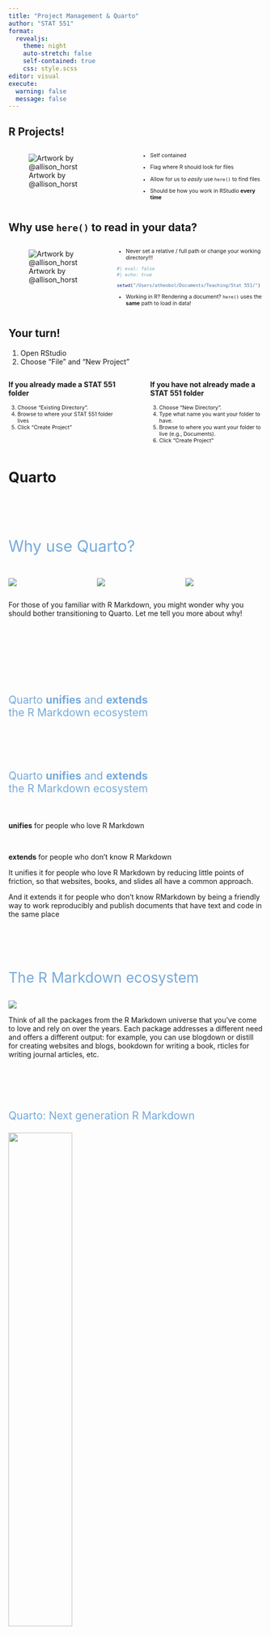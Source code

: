 ```yaml
---
title: "Project Management & Quarto"
author: "STAT 551"
format: 
  revealjs:
    theme: night
    auto-stretch: false
    self-contained: true
    css: style.scss
editor: visual
execute: 
  warning: false
  message: false
---
```


## R Projects! {.larger}

::: columns
::: {.column width="50%"}
![Artwork by @allison_horst](images/here.png)
:::

::: {.column width="50%"}
::: {style="font-size: 0.75em;"}
-   Self contained

-   Flag where R should look for files

-   Allow for us to *easily* use `here()` to find files

-   Should be how you work in RStudio **every time**
:::
:::
:::

## **Why** use `here()` to read in your data?

::: columns
::: {.column width="40%"}
![Artwork by @allison_horst](images/setwd_vs_rproj_horst.png)
:::

::: {.column width="60%"}
::: {style="font-size: 0.75em;"}
-   Never set a relative / full path or change your working directory!!!

```r
#| eval: false
#| echo: true

setwd("/Users/atheobol/Documents/Teaching/Stat 551/")
```

-   Working in R? Rendering a document? `here()` uses the **same** path to load in data!
:::
:::
:::

## Your turn!

1. Open RStudio
2. Choose "File" and "New Project"

::: columns
::: {.column width="47%"}
**If you already made a STAT 551 folder** 

::: {style="font-size: 0.75em;"}
3. Choose "Existing Directory". 
4. Browse to where your STAT 551 folder lives  
5. Click "Create Project"
:::
:::

::: {.column width="3%"}
:::

::: {.column width="47%"}
**If you have not already made a STAT 551 folder** 

::: {style="font-size: 0.75em;"}
3. Choose "New Directory". 
4. Type what name you want your folder to have. 
5. Browse to where you want your folder to live (e.g., Documents). 
6. Click "Create Project"
:::

:::
:::

# Quarto

##  {#report-1 .centered data-menu-title="Report 1" background-color="#0F1620" auto-animate="true"}

::: {style="margin-top: 100px; font-size: 2.2em; color: #75AADB"}
Why use Quarto?
:::

::: columns
::: {.column width="33%"}
::: bulletbox
::: {.fragment .fade-in-then-semi-out}
![](images/copy-paste.PNG)
:::
:::
:::

::: {.column width="33%"}
::: bulletbox
::: {.fragment .fade-in-then-semi-out}
![](images/no.PNG)
:::
:::
:::

::: {.column width="33%"}
::: bulletbox
::: {.fragment .fade-in-then-semi-out}
![](images/yes.PNG)
:::
:::
:::
:::

::: notes
For those of you familiar with R Markdown, you might wonder why you should bother transitioning to Quarto. Let me tell you more about why!
:::




##  {#unifies-extends-1 .centered data-menu-title="Unifies and extends 1" background-color="#0F1620" auto-animate="true"}

::: {style="margin-top: 150px; font-size: 1.5em; color: #75AADB;"}
Quarto **unifies** and **extends**<br>the R Markdown ecosystem
:::

##  {#unifies-extends-2 .centered data-menu-title="Unifies and extends 2" background-color="#0F1620" auto-animate="true"}

::: {style="margin-top: 100px; font-size: 1.5em; color: #75AADB"}
Quarto **unifies** and **extends** <br>the R Markdown ecosystem
:::

<br>

::: large
**unifies** for people who love R Markdown
:::

<br>

::: {.fragment .fade-up .large fragment-index="2"}
**extends** for people who don't know R Markdown
:::

::: notes
It unifies it for people who love R Markdown by reducing little points of friction, so that websites, books, and slides all have a common approach.

And it extends it for people who don't know RMarkdown by being a friendly way to work reproducibly and publish documents that have text and code in the same place
:::

##  {#ecosystem .centered data-menu-title="R Markdown ecosystem" background-color="#0F1620" auto-animate="true"}

::: {style="margin-top: 100px; font-size: 2em; color: #75AADB;"}
The R Markdown ecosystem
:::

![](images/rmd_ecosystem.png){fig-align="center" fig-alt="Hex logos for various packages from the R Markdown ecosystem."}

::: notes
Think of all the packages from the R Markdown universe that you've come to love and rely on over the years. Each package addresses a different need and offers a different output: for example, you can use blogdown or distill for creating websites and blogs, bookdown for writing a book, rticles for writing journal articles, etc.
:::

##  {.centered data-menu-title="R Markdown ecosystem" background-color="#0F1620" transition="zoom"}

::: {style="margin-top: 100px; font-size: 1.5em; color: #75AADB;"}
Quarto: Next generation R Markdown
:::

![](images/horst_quarto_ball_straight.png){fig-align="center" width="50%" fig-alt="Quarto logo."}

::: notes
Quarto unifies the functionality from these packages,

building on Pandoc on the technical side

and on the human side -- over a decade of experience developing, maintaining, and tweaking these packages as well as community feedback R Markdown extension packages.

Such a unification effort presents a fantastic opportunity to identify and address gaps functionality and inefficiencies in user experience, and the process of building Quarto has been no different.
:::

##  {.centered data-menu-title="R Markdown ecosystem" background-color="#0F1620" transition="zoom"}

::: {style="margin-top: 100px; font-size: 2em; color: #75AADB;"}
Quarto highlights
:::

::: columns
::: {.column width="5%"}
:::

::: {.column width="40%"}
::: bulletbox
::: {.fragment .fade-in-then-semi-out}
::: {style="font-size: 0.6em;"}
![](images/horst_quarto_ball-1_4.png){width="50px" fig-alt="One quadrant of the Quarto logo."} Consistent implementation of attractive and handy features across outputs: tabsets, code-folding, syntax highlighting, etc.
:::
:::
:::
:::

::: {.column width="5%"}
:::

::: {.column width="40%"}
::: bulletbox
::: {.fragment .fade-in-then-semi-out}
::: {style="font-size: 0.60em;"}
![](images/horst_quarto_ball-2_4.png){width="50px" fig-alt="Two quadrants of the Quarto logo."} More accessible defaults as well as better support for accessibility
:::
:::
:::
:::

::: {.column width="5%"}
:::
:::

::: columns
::: {.column width="5%"}
:::

::: {.column width="40%"}
::: bulletbox
::: {.fragment .fade-in-then-semi-out}
::: {style="font-size: 0.60em;"}
![](images/horst_quarto_ball-3_4.png){width="50px" fig-alt="Three quadrants of the Quarto logo."} Guardrails, particularly helpful for new learners: YAML completion, informative syntax errors, etc.
:::
:::
:::
:::

::: {.column width="5%"}
:::

::: {.column width="40%"}
::: bulletbox
::: {.fragment .fade-in-then-semi-out}
::: {style="font-size: 0.6em;"}
![](images/horst_quarto_ball-4_4.png){width="50px" fig-alt="Four quadrants of the Quarto logo."} Support for other languages like Python, Julia, Observable, and more via Jupyter engine for executable code chunks.
:::
:::
:::
:::

::: {.column width="5%"}
:::
:::

::: notes
Some highlights of these improvements include

--\> consistent implementation of attractive and handy features across *all* outputs, like tabsets, code-folding, and syntax highlighting,

--\> more accessible defaults as well as better support for creating accessible documents,

--\> guardrails that are particularly helpful for new learners, like YAML completion and informative syntax errors,

--\> and perhaps most excitingly for those who are not coming from the R ecosystem, Quarto offers support for other languages like Python, Julia, Observable, and more via the Jupyter engine for executable code chunks. And it's designed to be expandable to more engines and languages, even those that might not exist today.

\[pause\] So by now I'm assuming many of you have already started playing with Quarto, or you're waiting for me to do that. So, let's dive in and see what all the Quarto fuss is about!
:::

##  {#CLI .centered data-menu-title="Quarto CLI" background-color="#0F1620"}

::: {style="margin-top: 100px; font-size: 2em; color: #75AADB;"}
Quarto CLI orchestrates each step of rendering
:::

::: {.fragment .fade-up}
![](images/horst_qmd_render_schema.png){fig-alt="A schematic representing rendering of Quarto documents from .qmd, to knitr or jupyter, to plain text markdown, then converted by pandoc into any number of output types including html, PDF, or Word document." fig-align="center"}
:::

::: notes
Now that you've all had a chance to see Quarto in action, you might be wondering, "how are R Markdown and Quarto different"?

The main difference is that with R Markdown, the R package rmarkdown does the heavy lifting of going from the source Rmd file to the the output, using knitr for evaluating the code chunks.

--\> With Quarto, on the other hand, the Quarto command line interface, or the Quarto CLI, does the orchestration of processing executable code chunks with either knitr or jupyter and then converting the resulting markdown file to the desired output.

While this is technically impressive, I'll be honest, it's not exactly what sparked my interest in Quarto in the first place.
:::

##  {#change-formats .centered data-menu-title="Change formats" background-color="#0F1620"}

::: {style="margin-top: 100px; font-size: 2em; color: #75AADB;"}
Quarto makes moving between formats straightforward
:::

::: columns
::: {.column width="33%"}
::: fragment
Document

::: {.code-file .sourceCode .cell-code}
{{< fa file >}} lesson-1.qmd
:::

``` yaml
title: "Lesson 1"
format: html
```
:::
:::

::: {.column width="33%"}
::: fragment
Presentation

::: {.code-file .sourceCode .cell-code}
{{< fa file >}} lesson-1.qmd
:::

``` yaml
title: "Lesson 1"
format: revealjs
```
:::
:::

::: {.column width="33%"}
::: fragment
Website

::: {.code-file .sourceCode .cell-code}
{{< fa file >}} \_quarto.yml
:::

``` yaml
project:
  type: website

website: 
  navbar: 
    left:
      - lesson-1.qmd
```
:::
:::
:::

::: notes
What did spark my interest was how how straightforward it is with Quarto to move between output formats.

As an educator, two things are of utmost importance to me about the tools I use to create my materials: reproducibility and ease of transition between output formats, like documents to slides to websites to books.

Over the last year of using Quarto for pretty much everything, I've felt like I've finally found the tool that lets me go from one output type to the other with minimal, if any, futzing around with my source code beyond the yaml. For example, here are common things I produce

--\> a lesson in document form <br> --\> the same content in presentation form <br> --\> the same content on a page in a website,

and you can see that all that needed to change going between these formats is a few lines in the yaml. Nothing in the content part of my document. No slide breaks to remove, no citation style to change, no headings to re-level. This ease of transition has freed up time to focus my time on content, and that, folks, is the dream!
:::

##  {#preview .centered data-menu-title="Quarto preview" background-color="#0F1620" auto-animate="true"}

::: {style="margin-top: 100px; font-size: 2.2em; color: #75AADB"}
Welcome to Quarto!
:::

::: columns
::: {.column width="100%"}
![](images/quarto_overview.png)
:::
:::

##  {#components .centered data-menu-title="Quarto components" background-color="#0F1620" auto-animate="true"}

::: {style="margin-top: 100px; font-size: 2.2em; color: #75AADB"}
Components of a Quarto
:::

![](images/quarto_sections.jpeg){width="80%"}

##  {#formatting-text .centered data-menu-title="Markdown" background-color="#0F1620" auto-animate="true"}

::: {style="margin-top: 100px; font-size: 2.2em; color: #75AADB"}
Formatting the text in your document
:::

::: {.fragment .fade-up}
**Markdown** is a *markup language*. This means special symbols and formatting to pretty documents.
:::

::: fragment
::: columns
::: {.column width="45%"}
\*text\* -- makes italics

\*\*text\*\* -- makes bold text

\# -- makes headers
:::

::: {.column width="45%"}
\![ \]( ) -- includes images or HTML links

\< \> -- embeds URLs
:::
:::
:::

##  {#insert-code .centered data-menu-title="R code" background-color="#0F1620" auto-animate="true"}

::: {style="margin-top: 100px; font-size: 2.2em; color: #75AADB"}
R code options
:::

::: fragment
![](images/quarto_code_options.png)
:::

##  {#hash-pipe .centered data-menu-title="Hashpipe" background-color="#0F1620" auto-animate="true"}

::: {style="margin-top: 100px; font-size: 2.2em; color: #75AADB"}
The Hash Pipe
:::

::: sourceCode
`#|`
:::

![](images/weezer.jpeg)

##  {#render .centered data-menu-title="Render" background-color="#0F1620" auto-animate="true"}

::: {style="margin-top: 100px; font-size: 2.2em; color: #75AADB"}
Rendering your document
:::

::: {.fragment .fade-right}
![](images/render.png)
:::

::: {.fragment .fade-left}
![](images/render_on_save.png)
:::

::: notes
When you click **Render**, here is what happens:

-   Your file is saved.
-   The R code written in your *.qmd* file gets run.
    -   Any code you ran already doesn't "count"; we start from scratch.
    -   The code is run *in order*.
-   A new file is created.
    -   If your Quarto file is called "Lab1.qmd", then a file called "Lab1.html" will be created.
    -   This will save in the same folder as "Lab1.qmd".
:::

##  {#try-it .centered data-menu-title="Try it" background-color="#0F1620" auto-animate="true"}

::: {style="margin-top: 150px; font-size: 5em; color: #75AADB;"}
Let's try it!
:::

